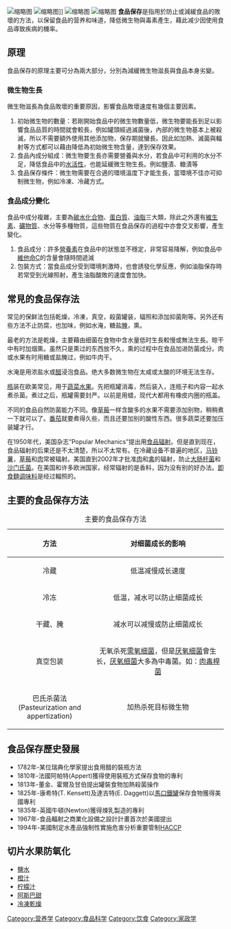 {{unreferenced|time=2008-12-3}}
{{NoteTA
|1=zh-hans:方便面;zh-hk:即食麵;zh-sg:快熟面;zh-tw:速食麵;
|2=zh-hans:橙汁; zh-hant:橙汁; zh-tw:柳橙汁;
}}
[[File:コシヒカリの値段.jpg|缩略图]]
[[File:DEU_Riddagshausen_Klostermarkt_Erntedankfest_Knackwurst_und_Sauerfleisch_MSZ101003.jpg|缩略图]]]]
[[File:Kaffeerahmdeckeli.jpg|缩略图]]
[[File:~volkswagen-currywurst-by-RalfR-1.jpg|缩略图]]
'''食品保存'''是指用於防止或減緩食品的敗壞的方法，以保留食品的营养和味道，降低微生物與毒素產生，藉此减少因使用食品導致疾病的機率。

==原理==

食品保存的原理主要可分為兩大部分，分別為減緩微生物滋長與食品本身劣變。

===微生物生長===

微生物滋長為食品敗壞的重要原因，影響食品敗壞速度有幾個主要因素。

# 初始微生物的數量：若剛開始食品中的微生物數量低，微生物要能長到足以影響食品品質的時間就會較長，例如罐頭經過滅菌後，內部的微生物基本上被殺滅，所以不需要額外使用其他添加物，保存期就蠻長。因此如加熱、滅菌與輻射等方式都可以藉由降低為初始微生物含量，達到保存效果。
# 食品內成分組成：微生物要生長亦需要營養與水分，若食品中可利用的水分不足，降低食品中的[[水活性|水活性]]，也能延緩微生物生長。例如鹽漬、糖漬等
# 食品保存條件：微生物需要在合適的環境溫度下才能生長，當環境不佳亦可抑制微生物，例如冷凍、冷藏方式。

===食品成分變化===

食品中成分複雜，主要為[[碳水化合物|碳水化合物]]、[[蛋白質|蛋白質]]、[[油脂|油脂]]三大類，除此之外還有[[維生素|維生素]]、[[礦物質|礦物質]]、水分等多種物質，這些物質在食品保存的過程中亦會交叉影響，產生變化。

# 食品成分：許多[[營養素|營養素]]在食品中的狀態並不穩定，非常容易降解，例如食品中[[維他命C|維他命C]]的含量會隨時間遞減
# 包裝方式：當食品成分受到環境刺激時，也會誘發化學反應，例如油脂保存時若常受到光線照射，產生油脂酸敗的速度會加快。

==常見的食品保存法==
常见的保鲜法包括乾燥，冷凍，真空，殺菌罐装，辐照和添加抑菌劑等。另外还有些方法不止防腐，也加味，例如水淹，糖盐[[腌|腌]]，熏。

最老的方法是乾燥，主要藉由细菌在食物中含水量低时生長較慢或無法生長。晾干中有时加烟熏。虽然只是熏过的东西放不久，熏的过程中在食品加进防菌成分。肉或水果有时用糖或盐腌过，例如牛肉干。

水淹是用浓盐水或[[醋|醋]]浸泡食品。绝大多数微生物在太咸或太酸的环境无法生存。

[[瓶|瓶]]装在欧美常见，用于[[蔬菜|蔬菜]][[水果|水果]]。先把瓶罐消毒，然后装入，连瓶子和内容一起水煮杀菌。煮过之后，瓶罐需要封严。以前是用蜡，现代大都用有橡皮内圈的瓶盖。

不同的食品自然防菌能力不同。像[[草莓|草莓]]一样含酸多的水果不需要添加别物，稍稍煮一下就可以了。[[番茄|番茄]]就要煮得久些，而且还要加别的酸性东西。很多蔬菜还要加压装罐才行。

在1950年代，美国杂志“Popular Mechanics”提出用[[食品輻照|食品辐射]]。但是直到现在，食品辐射的后果还是不太清楚，所以不太常有。在冷藏设备不普遍的地区，[[马铃薯|马铃薯]]，[[草莓|草莓]]和[[肉|肉]]常被辐射。美国直到2002年才批准[[肉|肉]]和[[禽|禽]]的辐射，防止[[大肠杆菌|大肠杆菌]]和[[沙门氏菌|沙门氏菌]]。在美国和许多欧洲国家，经常辐射的是香料，因为没有别的好办法。[[即食麵|即食麵]][[调味料|调味料]]是经过輻照的。

==主要的食品保存方法==

</center>

{| class="wikitable" border="1" cellpadding="3" cellspacing="0" align="center" style="margin: 1em auto 1em auto;"
|+主要的食品保存方法
!方法
!对细菌成长的影响
|-
|align="center"|冷藏
|align="center"|低温减慢成长速度
|-
|align="center"|冷冻
|align="center"|低温，减水可以防止细菌成长
|-
|align="center"|干藏、腌
|align="center"|减水可以减慢或防止细菌成长
|-
|align="center"|真空包装
|align="center"|无氧杀死[[需氧细菌|需氧细菌]]，但是[[厌氧细菌|厌氧细菌]]會生长，[[厌氧细菌|厌氧细菌]]大多為中毒菌。如：[[肉毒桿菌|肉毒桿菌]]
|-
|align="center"|巴氏杀菌法<br />(Pasteurization and appertization)
|align="center"|加热杀死目标微生物
|}


==食品保存歷史發展==
* 1782年-某位瑞典化學家提出食用醋的裝瓶方法
* 1810年-法國阿帕特(Appert)獲得使用裝瓶方式保存食物的專利
* 1813年-董金、霍爾及甘伯提出罐裝食物加熱殺菌操作
* 1825年-康希特(T. Kensett)及達吉特(E. Daggett)以[[馬口鐵罐|馬口鐵罐]]保存食物獲得美國專利
* 1835年-英國牛頓(Newton)獲得煉乳製造的專利
* 1967年-食品輻射之商業化設備之設計計畫首次於美國提出
* 1994年-美國制定水產品強制性實施危害分析重要管制[[HACCP|HACCP]]

==切片水果防氧化==
{{commonscat|Food preservation}}
* [[鹽水|鹽水]]
* [[橙汁|橙汁]]
* [[柠檬汁|柠檬汁]]
* [[阿斯巴甜|阿斯巴甜]]
* [[冷凍乾燥|冷凍乾燥]]

{{食物保存}}
{{烹饪技术}}

[[Category:营养学|Category:营养学]]
[[Category:食品科学|Category:食品科学]]
[[Category:饮食|Category:饮食]]
[[Category:家政学|Category:家政学]]